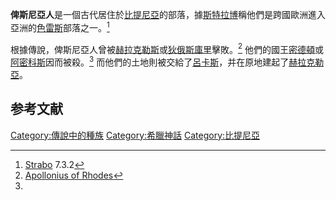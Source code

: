 '''俾斯尼亞人'''是一個古代居住於[[比提尼亞|比提尼亞]]的部落，據[[斯特拉博|斯特拉博]]稱他們是跨國歐洲進入亞洲的[[色雷斯|色雷斯]]部落之一。<ref>[[斯特拉博|Strabo]] 7.3.2</ref>

根據傳說，俾斯尼亞人曾被[[赫拉克勒斯|赫拉克勒斯]]或[[狄俄斯庫里|狄俄斯庫里]]擊敗。<ref name=Apollonius>[[Apollonius_of_Rhodes|Apollonius of Rhodes]]</ref> 他們的國王[[密德頓|密德頓]]或[[阿密科斯|阿密科斯]]因而被殺。<ref name=Apollonius/> 而他們的土地則被交給了[[呂卡斯|呂卡斯]]，并在原地建起了[[黑海赫拉克勒亞|赫拉克勒亞]]。

== 参考文献 ==
{{reflist}}

[[Category:傳說中的種族|Category:傳說中的種族]]
[[Category:希臘神話|Category:希臘神話]]
[[Category:比提尼亞|Category:比提尼亞]]